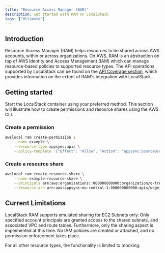 ```yaml
---
title: "Resource Access Manager (RAM)"
description: Get started with RAM on LocalStack
tags: ["Ultimate"]
---
```



## Introduction

Resource Access Manager (RAM) helps resources to be shared across AWS accounts, within or across organizations.
On AWS, RAM is an abstraction on top of AWS Identity and Access Management (IAM) which can manage resource-based policies to supported resource types.
The API operations supported by LocalStack can be found on the [API Coverage section](#api-coverage), which provides information on the extent of RAM's integration with LocalStack.

## Getting started

Start the LocalStack container using your preferred method.
This section will illustrate how to create permissions and resource shares using the AWS CLI.

### Create a permission

```bash
awslocal ram create-permission \
    --name example \
    --resource-type appsync:apis \
    --policy-template '{"Effect": "Allow", "Action": "appsync:SourceGraphQL"}'
```

### Create a resource share

```bash
awslocal ram create-resource-share \
    --name example-resource-share \
    --principals arn:aws:organizations::000000000000:organization/o-truopwybwi \
    --resource-arn arn:aws:appsync:eu-central-1:000000000000:apis/wcgmjril5wuyvhmpildatuaat3
```

## Current Limitations

LocalStack RAM supports emulated sharing for EC2 Subnets only.
Only specified account principals are granted access to the shared subnets, and associated VPC and route tables.
Furthermore, only the sharing aspect is implemented at this time.
No IAM policies are created or attached, and no permission enforcement takes place.

For all other resource types, the functionality is limited to mocking.
